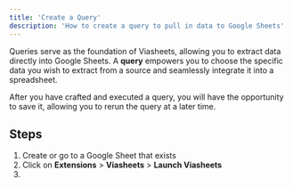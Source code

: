 ```yaml
---
title: 'Create a Query'
description: 'How to create a query to pull in data to Google Sheets'
---
```


Queries serve as the foundation of Viasheets, allowing you to extract data directly into Google Sheets. A **query** empowers you to choose the specific data you wish to extract from a source and seamlessly integrate it into a spreadsheet.

After you have crafted and executed a query, you will have the opportunity to save it, allowing you to rerun the query at a later time.

## Steps
1. Create or go to a Google Sheet that exists
2. Click on **Extensions** > **Viasheets** > **Launch Viasheets**
3. 
